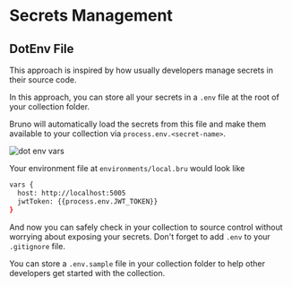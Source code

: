 # Secrets Management

## DotEnv File

This approach is inspired by how usually developers manage secrets in their source code.

In this approach, you can store all your secrets in a `.env` file at the root of your collection folder.

Bruno will automatically load the secrets from this file and make them available to your collection via `process.env.<secret-name>`.

![dot env vars](/screenshots/dot-env-vars.png)

Your environment file at `environments/local.bru` would look like
```bash filename="local.bru"
vars {
  host: http://localhost:5005
  jwtToken: {{process.env.JWT_TOKEN}}
}
```

And now you can safely check in your collection to source control without worrying about exposing your secrets.
Don't forget to add `.env` to your `.gitignore` file.

You can store a `.env.sample` file in your collection folder to help other developers get started with the collection.
